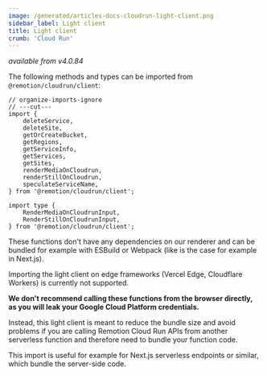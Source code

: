 ```yaml
---
image: /generated/articles-docs-cloudrun-light-client.png
sidebar_label: Light client
title: Light client
crumb: 'Cloud Run'
---
```


_available from v4.0.84_

The following methods and types can be imported from `@remotion/cloudrun/client`:

```tsx twoslash
// organize-imports-ignore
// ---cut---
import {
	deleteService,
	deleteSite,
	getOrCreateBucket,
	getRegions,
	getServiceInfo,
	getServices,
	getSites,
	renderMediaOnCloudrun,
	renderStillOnCloudrun,
	speculateServiceName,
} from '@remotion/cloudrun/client';

import type {
	RenderMediaOnCloudrunInput,
	RenderStillOnCloudrunInput,
} from '@remotion/cloudrun/client';
```

These functions don't have any dependencies on our renderer and can be bundled for example with ESBuild or Webpack (like is the case for example in Next.js).

Importing the light client on edge frameworks (Vercel Edge, Cloudflare Workers) is currently not supported.

**We don't recommend calling these functions from the browser directly, as you will leak your Google Cloud Platform credentials.**

Instead, this light client is meant to reduce the bundle size and avoid problems if you are calling Remotion Cloud Run APIs from another serverless function and therefore need to bundle your function code.

This import is useful for example for Next.js serverless endpoints or similar, which bundle the server-side code.
